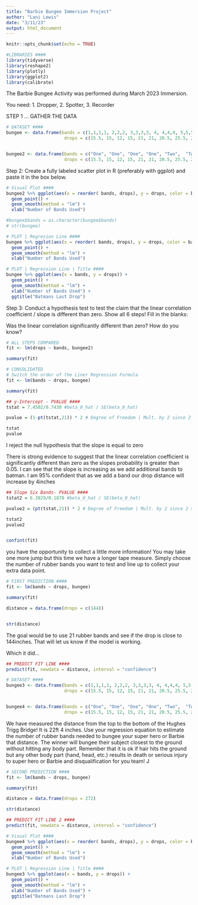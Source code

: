 ```yaml
---
title: "Barbie Bungee Immersion Project"
author: "Lani Lewis"
date: "3/11/23"
output: html_document
---
```


```r
knitr::opts_chunk$set(echo = TRUE)
```

```r
#LIBRARIES ####
library(tidyverse)
library(reshape2)
library(plotly)
library(ggplot2)
library(calibrate)
```

The Barbie Bungee Activity was performed during March 2023 Immersion.

You need: 
1. Dropper,	2. Spotter, 	3. Recorder  


STEP 1 … GATHER THE DATA
```r
# DATASET ####
bungee <- data.frame(bands = c(1,1,1,1, 2,2,2, 3,3,3,3, 4, 4,4,4, 5,5,5,5, 6,6,6,6),
                      drops = c(15.5, 15, 12, 15, 21, 21, 20.5, 25.5, 25.5, 24.5, 28, 31, 28.5, 32, 34, 39.5, 40, 40.25, 41, 46, 46.5, 46.5,46))


bungee2 <- data.frame(bands = c("One", "One", "One", "One", "Two",  "Two",  "Two", "Three", "Three", "Three", "Three", "Four", "Four", "Four", "Four", "Five", "Five", "Five", "Five", "Six", "Six", "Six", "Six"),
                      drops = c(15.5, 15, 12, 15, 21, 21, 20.5, 25.5, 25.5, 24.5, 28, 31, 28.5, 32, 34, 39.5, 40, 40.25, 41, 46, 46.5, 46.5,46))

```


Step 2: Create a fully labeled scatter plot in R (preferably with ggplot) and paste it in the box below.
```r
# Visual Plot ####
bungee2 %>% ggplot(aes(x = reorder( bands, drops), y = drops, color = bands)) +
  geom_point() +
  geom_smooth(method = "lm") +
  xlab("Number of Bands Used")
```

```r
#bungee$bands = as.character(bungee$bands)
# str(bungee)

# PLOT | Regresion Line ####
bungee %>% ggplot(aes(x = reorder( bands, drops), y = drops, color = bands)) +
  geom_point() +
  geom_smooth(method = "lm") +
  xlab("Number of Bands Used")

```

```r
# PLOT | Regression Line | Title ####
bungee %>% ggplot(aes(x = bands, y = drops)) +
  geom_point() +
  geom_smooth(method = "lm") +
  xlab("Number of Bands Used") +
  ggtitle("Batmans Last Drop")
```


Step 3: Conduct a hypothesis test to test the claim that the linear correlation coefficient / slope is different than zero.  Show all 6 steps! Fill in the blanks: 

Was the linear correlation significantly different than zero? How do you know?
```r
# ALL STEPS COMPARED
fit <- lm(drops ~ bands, bungee2)

summary(fit)
```

```r
# CONSOLIDATED
# Switch the order of the Liner Regression Formula
fit <- lm(bands ~ drops, bungee)

summary(fit)
```


```r
## y-Intercept - PVALUE ####
tstat = 7.4502/0.7430 #beta_0_hat / SE(beta_0_hat)

pvalue = (1-pt(tstat,21)) * 2 # Degree of Freedom | Mult. by 2 since 2 sided test

tstat
pvalue
```

I reject the null hypothesis that the slope is equal to zero 

There is strong evidence to suggest that the linear correlation coefficient is significantly different than zero as the slopes probability is greater than 0.05. I can see that the slope is increasing as we add additional bands to batman. I am 95% confident that as we add a band our drop distance will increase by 4inches 

```r
## Slope Six Bands- PVALUE ####
tstat2 = 6.3829/0.1878 #beta_0_hat / SE(beta_0_hat)

pvalue2 = (pt(tstat,21)) * 2 # Degree of Freedom | Mult. by 2 since 2 sided test

tstat2
pvalue2


confint(fit)
```


you have the opportunity to collect a little more information!  You may take one more jump but this time we have a longer tape measure.  Simply choose the number of rubber bands you want to test and line up to collect your extra data point. 
```r
# FIRST PREDICTION ####
fit <- lm(bands ~ drops, bungee)

summary(fit)

distance = data.frame(drops = c(144))


str(distance)
```

The goal would be to use 21 rubber bands and see if the drop is close to 144inches. That will let us know if the model is working. 

Which it did...
```r
## PREDICT FIT LINE ####
predict(fit, newdata = distance, interval = "confidence")

```

```r
# DATASET ####
bungee3 <- data.frame(bands = c(1,1,1,1, 2,2,2, 3,3,3,3, 4, 4,4,4, 5,5,5,5, 6,6,6,6, 25),
                      drops = c(15.5, 15, 12, 15, 21, 21, 20.5, 25.5, 25.5, 24.5, 28, 31, 28.5, 32, 34, 39.5, 40, 40.25, 41, 46, 46.5, 46.5,46, 171))


bungee4 <- data.frame(bands = c("One", "One", "One", "One", "Two",  "Two",  "Two", "Three", "Three", "Three", "Three", "Four", "Four", "Four", "Four", "Five", "Five", "Five", "Five", "Six", "Six", "Six", "Six", "Twenty Five"),
                      drops = c(15.5, 15, 12, 15, 21, 21, 20.5, 25.5, 25.5, 24.5, 28, 31, 28.5, 32, 34, 39.5, 40, 40.25, 41, 46, 46.5, 46.5,46, 171))

```




We have measured the distance from the top to the bottom of the Hughes Trigg Bridge!  It is 22ft 4 inches.  Use your regression equation to estimate the number of rubber bands needed to bungee your super hero or Barbie that distance. The winner will bungee their subject closest to the ground without hitting any body part.  Remember that it is ok if hair hits the ground but any other body part (hand, head, etc.) results in death or serious injury to super hero or Barbie and disqualification for you team! J  
```r
# SECOND PREDICTION ####
fit <- lm(bands ~ drops, bungee)

summary(fit)

distance = data.frame(drops = 272)

str(distance)
```

```r
## PREDICT FIT LINE 2 ####
predict(fit, newdata = distance, interval = "confidence")

```

```r
# Visual Plot ####
bungee4 %>% ggplot(aes(x = reorder( bands, drops), y = drops, color = bands)) +
  geom_point() +
  geom_smooth(method = "lm") +
  xlab("Number of Bands Used")
```

```r
# PLOT | Regression Line | Title ####
bungee3 %>% ggplot(aes(x = bands, y = drops)) +
  geom_point() +
  geom_smooth(method = "lm") +
  xlab("Number of Bands Used") +
  ggtitle("Batmans Last Drop")
```





